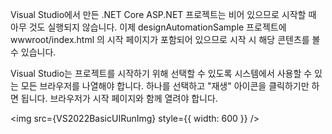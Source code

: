 
Visual Studio에서 만든 .NET Core ASP.NET 프로젝트는 비어 있으므로 시작할 때 아무 것도 실행되지 않습니다. 이제 designAutomationSample 프로젝트에 wwwroot/index.html 의 시작 페이지가 포함되어 있으므로 시작 시 해당 콘텐츠를 볼 수 있습니다.

Visual Studio는 프로젝트를 시작하기 위해 선택할 수 있도록 시스템에서 사용할 수 있는 모든 브라우저를 나열해야 합니다. 하나를 선택하고 "재생" 아이콘을 클릭하기만 하면 됩니다. 브라우저가 시작 페이지와 함께 열려야 합니다.

<img src={VS2022BasicUIRunImg} style={{ width: 600 }} />

